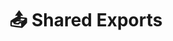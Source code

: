 ---
title: "📤 Shared Exports"
description: "Learn how to use exports to update the shared dynamically!"
---